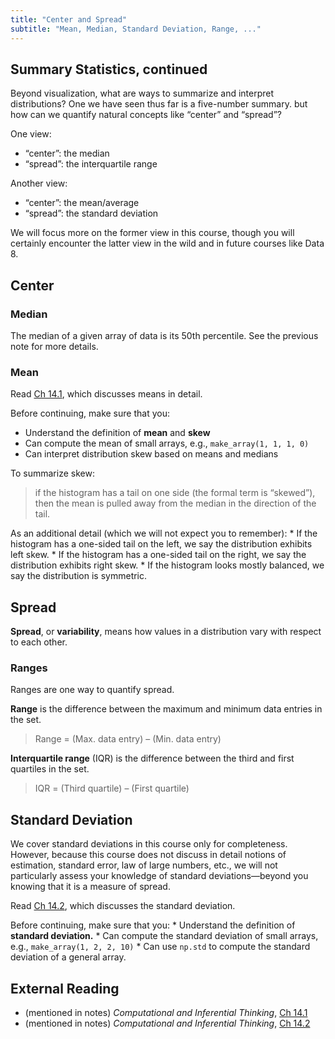 ```yaml
---
title: "Center and Spread"
subtitle: "Mean, Median, Standard Deviation, Range, ..."
---
```


## Summary Statistics, continued

Beyond visualization, what are ways to summarize and interpret distributions? One we have seen thus far is a five-number summary. but how can we quantify natural concepts like "center" and "spread"?

One view:

* "center": the median
* "spread": the interquartile range


Another view:

* "center": the mean/average
* "spread": the standard deviation

We will focus more on the former view in this course, though you will certainly encounter the latter view in the wild and in future courses like Data 8.

## Center

### Median

The median of a given array of data is its 50th percentile. See the previous note for more details.

### Mean

::: {.callout-note title="Read _Inferential Thinking_"}
 Read [Ch 14.1](https://inferentialthinking.com/chapters/14/1/Properties_of_the_Mean.html), which discusses means in detail.
:::

Before continuing, make sure that you:

* Understand the definition of **mean** and **skew**
* Can compute the mean of small arrays, e.g., `make_array(1, 1, 1, 0)`
* Can interpret distribution skew based on means and medians

To summarize skew:

> if the histogram has a tail on one side (the formal term is “skewed”), then the mean is pulled away from the median in the direction of the tail.

As an additional detail (which we will not expect you to remember):
* If the histogram has a one-sided tail on the left, we say the distribution exhibits left skew.
* If the histogram has a one-sided tail on the right, we say the distribution exhibits right skew.
* If the histogram looks mostly balanced, we say the distribution is symmetric.

## Spread

**Spread**, or **variability**, means how values in a distribution vary with respect to each other.

### Ranges

Ranges are one way to quantify spread.

**Range** is the difference between the maximum and minimum data entries in the set.

> Range = (Max. data entry) – (Min. data entry)

**Interquartile range** (IQR) is the difference between the third and first quartiles in the set.

> IQR = (Third quartile) – (First quartile)

## Standard Deviation

::: {.callout-important title="In this course"}
We cover standard deviations in this course only for completeness. However, because this course does not discuss in detail notions of estimation, standard error, law of large numbers, etc., we will not particularly assess your knowledge of standard deviations---beyond you knowing that it is a measure of spread. 
:::

::: {.callout-note title="Read _Inferential Thinking_"}
 Read [Ch 14.2](https://inferentialthiCannking.com/chapters/14/2/Variability.html), which discusses the standard deviation.
:::

Before continuing, make sure that you:
* Understand the definition of **standard deviation.**
* Can compute the standard deviation of small arrays, e.g., `make_array(1, 2, 2, 10)`
* Can use `np.std` to compute the standard deviation of a general array.


## External Reading

* (mentioned in notes) _Computational and Inferential Thinking_, [Ch 14.1](https://inferentialthinking.com/chapters/14/1/Properties_of_the_Mean.html)
* (mentioned in notes) _Computational and Inferential Thinking_, [Ch 14.2](https://inferentialthiCannking.com/chapters/14/2/Variability.html)
